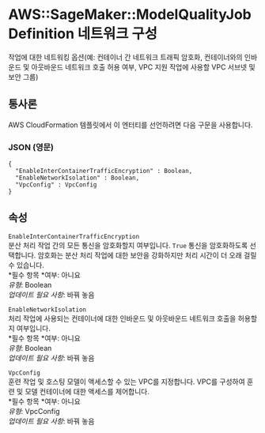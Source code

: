 # AWS::SageMaker::ModelQualityJobDefinition 네트워크 구성

작업에 대한 네트워킹 옵션(예: 컨테이너 간 네트워크 트래픽 암호화, 컨테이너와의 인바운드 및 아웃바운드 네트워크 호출 허용 여부, VPC 지원 작업에 사용할 VPC 서브넷 및 보안 그룹)

## 통사론

AWS CloudFormation 템플릿에서 이 엔터티를 선언하려면 다음 구문을 사용합니다.

### JSON (영문)

```
{
  "EnableInterContainerTrafficEncryption" : Boolean,
  "EnableNetworkIsolation" : Boolean,
  "VpcConfig" : VpcConfig
}
```

## 속성

`EnableInterContainerTrafficEncryption`  
분산 처리 작업 간의 모든 통신을 암호화할지 여부입니다. `True` 통신을 암호화하도록 선택합니다. 암호화는 분산 처리 작업에 대한 보안을 강화하지만 처리 시간이 더 오래 걸릴 수 있습니다.  
*필수 항목 *여부: 아니요  
_유형_: Boolean  
_업데이트 필요 사항_: 바꿔 놓음

`EnableNetworkIsolation`  
처리 작업에 사용되는 컨테이너에 대한 인바운드 및 아웃바운드 네트워크 호출을 허용할지 여부입니다.  
*필수 항목 *여부: 아니요  
_유형_: Boolean  
_업데이트 필요 사항_: 바꿔 놓음

`VpcConfig`  
훈련 작업 및 호스팅 모델이 액세스할 수 있는 VPC를 지정합니다. VPC를 구성하여 훈련 및 모델 컨테이너에 대한 액세스를 제어합니다.  
*필수 항목 *여부: 아니요  
_유형_: VpcConfig  
_업데이트 필요 사항_: 바꿔 놓음
